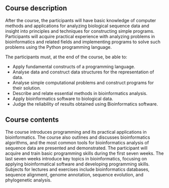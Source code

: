
## Course description {.unnumbered}
After the course, the participants will have basic knowledge of computer methods and applications for analyzing biological sequence data and insight into principles and techniques for constructing simple programs. Participants will acquire practical experience with analyzing problems in bioinformatics and related fields and implementing programs to solve such problems using the Python programming language.

The participants must, at the end of the course, be able to:

* Apply fundamental constructs of a programming language.
* Analyse data and construct data structures for the representation of data.
* Analyse simple computational problems and construct programs for their solution.
* Describe and relate essential methods in bioinformatics analysis.
* Apply bioinformatics software to biological data.
* Judge the reliability of results obtained using Bioinformatics software.

## Course contents {.unnumbered}
The course introduces programming and its practical applications in bioinformatics. The course also outlines and discusses bioinformatics algorithms, and the most common tools for bioinformatics analysis of sequence data are presented and demonstrated. The participant will acquire and train basic programming skills during the first seven weeks. The last seven weeks introduce key topics in bioinformatics, focusing on applying bioinformatical software and developing programming skills. Subjects for lectures and exercises include bioinformatics databases, sequence alignment, genome annotation, sequence evolution, and phylogenetic analysis.

